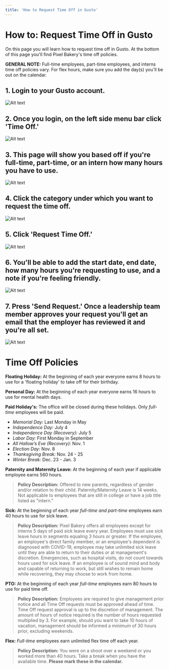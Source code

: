 ```yaml
---
title: 'How to Request Time Off in Gusto'
---
```


# How to: Request Time Off in Gusto

On this page you will learn how to request time off in Gusto. At the bottom of this page you'll find Pixel Bakery's time off policies.

**GENERAL NOTE:** Full-time employees, part-time employees, and interns time off policies vary. For flex hours, make sure you add the day(s) you'll be out on the calendar.

## 1. Login to your Gusto account.

![Alt text](/img/time-off-gusto-step-1.png 'title')

## 2. Once you login, on the left side menu bar click 'Time Off.' 

![Alt text](/img/time-off-gusto-step-2.png 'title')

## 3. This page will show you based off if you're full-time, part-time, or an intern how many hours you have to use.

![Alt text](/img/time-off-gusto-step-3.png 'title')

## 4. Click the category under which you want to request the time off.

![Alt text](/img/time-off-gusto-step-4.png 'title')

## 5. Click 'Request Time Off.'

![Alt text](/img/time-off-gusto-step-5.png 'title')

## 6. You'll be able to add the start date, end date, how many hours you're requesting to use, and a note if you're feeling friendly.

![Alt text](/img/time-off-gusto-step-7.png 'title')

## 7. Press 'Send Request.' Once a leadership team member approves your request you'll get an email that the employer has reviewed it and you're all set.

![Alt text](/img/time-off-gusto-step-8.png 'title')

# Time Off Policies 

**Floating Holiday:** At the beginning of each year everyone earns 8 hours to use for a 'floating holiday' to take off for their birthday.

**Personal Day:** At the beginning of each year everyone earns 16 hours to use for mental health days.

**Paid Holiday's:** The office will be closed during these holidays. Only *full-time* employees will be paid.

- *Memorial Day:* Last Monday in May
- *Independence Day:* July 4
- *Independence Day (Recovery):* July 5
- *Labor Day:* First Monday in September
- *All Hallow’s Eve (Recovery):* Nov. 1
- *Election Day:* Nov. 8
- *Thanksgiving Break:* Nov. 24 - 25
- *Winter Break:* Dec. 23 - Jan. 3

**Paternity and Maternity Leave:** At the beginning of each year if applicable employee earns 560 hours.

>**Policy Description:** Offered to new parents, regardless of gender and/or relation to their child. Paternity/Maternity Leave is 14 weeks. Not applicable to employees that are still in college or have a job title listed as "intern." 

**Sick:** At the beginning of each year *full-time and part-time* employees earn 40 hours to use for sick leave.

> **Policy Description:** 
> Pixel Bakery offers all employees except for interns 5 days of paid sick leave every year. Employees must use sick leave hours in segments equaling 3 hours or greater. If the employee, an employee's direct family member, or an employee's dependent is diagnosed with COVID-19, employee may take unlimited sick leave until they are able to return to their duties or at management's discretion. Emergencies, such as hospital visits, do not count towards hours used for sick leave. If an employee is of sound mind and body and capable of returning to work, but still wishes to remain home while recovering, they may choose to work from home.

**PTO:** At the beginning of each year *full-time* employees earn 80 hours to use for paid time off.

> **Policy Description:**
> Employees are required to give management prior notice and all Time Off requests must be approved ahead of time. Time Off request approval is up to the discretion of management. The amount of hours of notice required is the number of hours requested multiplied by 3. For example, should you want to take 10 hours of vacation, management should be informed a minimum of 30 hours prior, excluding weekends.

**Flex:** *Full-time* employees earn unlimited flex time off each year.

> **Policy Description:**
> You were on a shoot over a weekend or you worked more than 40 hours. Take a break when you have the available time. **Please mark these in the calendar.**